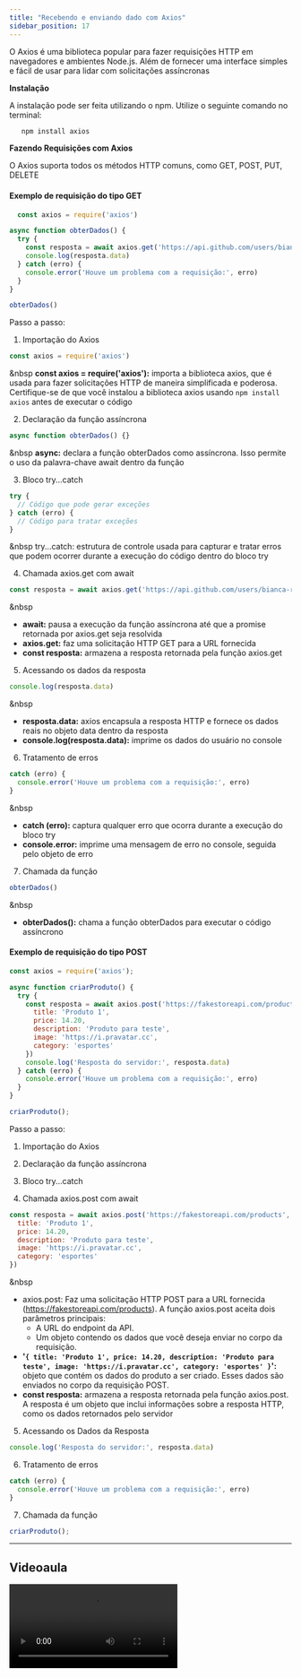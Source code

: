 ```yaml
---
title: "Recebendo e enviando dado com Axios"
sidebar_position: 17
---
```


O Axios é uma biblioteca popular para fazer requisições HTTP em navegadores e ambientes Node.js. Além de fornecer uma interface simples e fácil de usar para lidar com solicitações assíncronas

**Instalação**

A instalação pode ser feita utilizando o npm. Utilize o seguinte comando no terminal:

```JavaScript
   npm install axios
```

**Fazendo Requisições com Axios**

O Axios suporta todos os métodos HTTP comuns, como GET, POST, PUT, DELETE

#### Exemplo de requisição do tipo GET

```JavaScript
  const axios = require('axios')

async function obterDados() {
  try {
    const resposta = await axios.get('https://api.github.com/users/bianca-rossi')
    console.log(resposta.data)
  } catch (erro) {
    console.error('Houve um problema com a requisição:', erro)
  }
}

obterDados()
```

Passo a passo:

1. Importação do Axios

```JavaScript
const axios = require('axios')
```

&nbsp
**const axios = require('axios'):** importa a biblioteca axios, que é usada para fazer solicitações HTTP de maneira simplificada e poderosa. Certifique-se de que você instalou a biblioteca axios usando `npm install axios` antes de executar o código
&nbsp;

2. Declaração da função assíncrona

```JavaScript
async function obterDados() {}
```

&nbsp
**async:** declara a função obterDados como assíncrona. Isso permite o uso da palavra-chave await dentro da função
&nbsp;

3. Bloco try...catch

```JavaScript
try {
  // Código que pode gerar exceções
} catch (erro) {
  // Código para tratar exceções
}
```

&nbsp
try...catch: estrutura de controle usada para capturar e tratar erros que podem ocorrer durante a execução do código dentro do bloco try
&nbsp;

4. Chamada axios.get com await

```JavaScript
const resposta = await axios.get('https://api.github.com/users/bianca-rossi')
```

&nbsp

- **await:** pausa a execução da função assíncrona até que a promise retornada por axios.get seja resolvida
- **axios.get:** faz uma solicitação HTTP GET para a URL fornecida
- **const resposta:** armazena a resposta retornada pela função axios.get
  &nbsp;

5. Acessando os dados da resposta

```JavaScript
console.log(resposta.data)
```

&nbsp

- **resposta.data:** axios encapsula a resposta HTTP e fornece os dados reais no objeto data dentro da resposta
- **console.log(resposta.data):** imprime os dados do usuário no console
  &nbsp;

6. Tratamento de erros

```JavaScript
catch (erro) {
  console.error('Houve um problema com a requisição:', erro)
}
```

&nbsp

- **catch (erro):** captura qualquer erro que ocorra durante a execução do bloco try
- **console.error:** imprime uma mensagem de erro no console, seguida pelo objeto de erro
  &nbsp;

7. Chamada da função

```JavaScript
obterDados()
```

&nbsp

- **obterDados():** chama a função obterDados para executar o código assíncrono
  &nbsp;

#### Exemplo de requisição do tipo POST

```JavaScript
const axios = require('axios');

async function criarProduto() {
  try {
    const resposta = await axios.post('https://fakestoreapi.com/products', {
      title: 'Produto 1',
      price: 14.20,
      description: 'Produto para teste',
      image: 'https://i.pravatar.cc',
      category: 'esportes'
    })
    console.log('Resposta do servidor:', resposta.data)
  } catch (erro) {
    console.error('Houve um problema com a requisição:', erro)
  }
}

criarProduto();
```

Passo a passo:

1. Importação do Axios

2. Declaração da função assíncrona

3. Bloco try...catch

4. Chamada axios.post com await

```JavaScript
const resposta = await axios.post('https://fakestoreapi.com/products', {
  title: 'Produto 1',
  price: 14.20,
  description: 'Produto para teste',
  image: 'https://i.pravatar.cc',
  category: 'esportes'
})
```

&nbsp

- axios.post: Faz uma solicitação HTTP POST para a URL fornecida (https://fakestoreapi.com/products). A função axios.post aceita dois parâmetros principais:
  - A URL do endpoint da API.
  - Um objeto contendo os dados que você deseja enviar no corpo da requisição.
- **'`{ title: 'Produto 1', price: 14.20, description: 'Produto para teste', image: 'https://i.pravatar.cc', category: 'esportes' }`':** objeto que contém os dados do produto a ser criado. Esses dados são enviados no corpo da requisição POST.
- **const resposta:** armazena a resposta retornada pela função axios.post. A resposta é um objeto que inclui informações sobre a resposta HTTP, como os dados retornados pelo servidor
  &nbsp;

5. Acessando os Dados da Resposta

```JavaScript
console.log('Resposta do servidor:', resposta.data)
```

6. Tratamento de erros

```JavaScript
catch (erro) {
  console.error('Houve um problema com a requisição:', erro)
}
```

7. Chamada da função

```JavaScript
criarProduto();
```

---

## Videoaula

<video src="https://www.youtube.com/embed/Iy96Tkl9dKw?list=PLc77ERAwzB_0-C3oGJm0y-HPBf2dWS7UL" />


## Quizz

```JavaScript
const axios = require('axios')

async function fazerRequisicao() {
  try {
    const response = await axios.get('https://api.example.com/users')
    console.log(response.data)
  } catch (error) {
    console.error('Erro:', error)
  }
}

fazerRequisicao()
```

<Quiz
  question="1. O que esse código faz?"
  answers={[
    "Uma requisição POST para obter dados de usuários do servidor e imprime no console",
    "Uma requisição GET para obter dados de usuários do servidor e imprime no console",
    "Uma requisição DELETE para excluir dados de usuários do servidor e imprime no console",
    "Uma requisição PUT para atualizar dados de usuários do servidor e imprime no console",
  ]}
  correctIndex={1}
/>

<Quiz
  question="2. Qual é o propósito do método .catch() em uma chamada Axios?"
  answers={[
    "Para enviar os dados da requisição para o servidor",
    "Para executar uma função de callback quando a requisição é bem-sucedida",
    "Para tratar erros que ocorrem durante a requisição, como erros de rede ou erros no servidor",
    "Para cancelar a requisição antes que ela seja concluída",
  ]}
  correctIndex={2}
/>

<Quiz
  question="3. Qual é a finalidade do método .then() em uma chamada Axios?"
  answers={[
    "Para tratar erros que ocorrem durante a requisição",
    "Para cancelar a requisição antes que ela seja concluída",
    "Para configurar opções adicionais da requisição",
    "Para executar uma função de callback quando a requisição é bem-sucedida",
  ]}
  correctIndex={3}
/>

